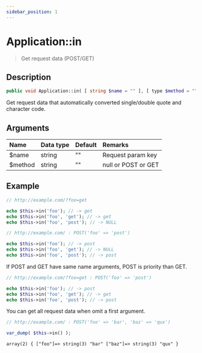 ```yaml
---
sidebar_position: 1
---
```


# Application::in

> Get request data (POST/GET)

## Description

```php
public void Application::in( [ string $name = "" ], [ type $method = "" ] )
```

Get request data that automatically converted single/double quote and character code.

## Arguments

| Name    | Data type | Default | Remarks             |
| :------ | :-------- | :------ | :------------------ |
| $name   | string    | ""      | Request param key   |
| $method | string    | ""      | null or POST or GET |

## Example

```php title="Controller - GET"
// http://example.com/?foo=get

echo $this->in('foo'); // -> get
echo $this->in('foo', 'get'); // -> get
echo $this->in('foo', 'post'); // -> NULL
```

```php title="Controller - POST"
// http://example.com/ : POST('foo' => 'post')

echo $this->in('foo'); // -> post
echo $this->in('foo', 'get'); // -> NULL
echo $this->in('foo', 'post'); // -> post
```

If POST and GET have same name arguments, POST is priority than GET.

```php title="Controller - GET and POST"
// http://example.com/?foo=get : POST('foo' => 'post')

echo $this->in('foo'); // -> post
echo $this->in('foo', 'get'); // -> get
echo $this->in('foo', 'post'); // -> post
```

You can get all request data when omit a first argument.

```php title="Controller"
// http://example.com/ : POST('foo' => 'bar', 'baz' => 'qux')

var_dump( $this->in() );
```

```html title="Output"
array(2) { ["foo"]=> string(3) "bar" ["baz"]=> string(3) "qux" }
```